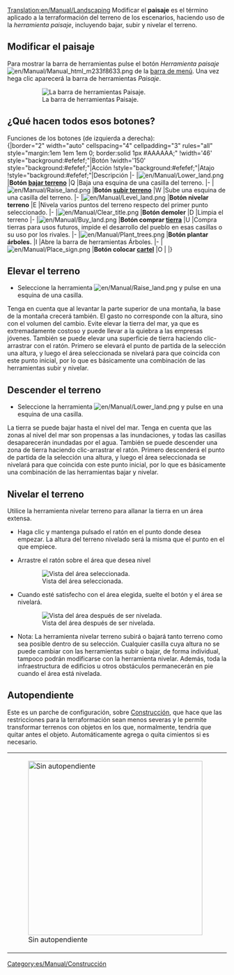 [[Translation:en/Manual/Landscaping]]
{{es/Manual/Tutorial/Tutorial}}{{es/Manual/Tabla de contenido}}
Modificar el '''paisaje''' es el término aplicado a la terraformación del terreno de los escenarios, haciendo uso de la ''herramienta paisaje'', incluyendo bajar, subir y nivelar el terreno.

==Modificar el paisaje==
Para mostrar la barra de herramientas pulse el botón ''Herramienta paisaje'' [[File:en/Manual/Manual html m233f8633.png]] de la [[es/Manual/Interfaz del juego#la-barra-de-menu|barra de menú]]. Una vez hega clic aparecerá la barra de herramientas ''Paisaje''.
:[[File:es/Manual/Landscaping toolbar.png|none|frame|La barra de herramientas Paisaje.]]

==¿Qué hacen todos esos botones?==
Funciones de los botones (de izquierda a derecha):<br>
{|border="2" width="auto" cellspacing="4" cellpadding="3" rules="all" style="margin:1em 1em 1em 0; border:solid 1px #AAAAAA;"
!width='46' style="background:#efefef;"|Botón
!width='150' style="background:#efefef;"|Acción
!style="background:#efefef;"|Atajo
!style="background:#efefef;"|Descripción
|-
|[[File:en/Manual/Lower land.png]]
|'''Botón [[es/Bajar terreno|bajar terreno]]'''
|Q
|Baja una esquina de una casilla del terreno.
|-
|[[File:en/Manual/Raise land.png]]
|'''Botón [[es/Subir terreno|subir terreno]]'''
|W
|Sube una esquina de una casilla del terreno.
|-
|[[File:en/Manual/Level land.png]]
|'''Botón nivelar terreno'''
|E
|Nivela varios puntos del terreno respecto del primer punto seleccionado.
|-
|[[File:en/Manual/Clear title.png]]
|'''Botón demoler'''
|D
|Limpia el terreno
|-
|[[File:en/Manual/Buy land.png]]
|'''Botón comprar [[es/Tierra|tierra]]'''
|U
|Compra tierras para usos futuros, impide el desarrollo del pueblo en esas casillas o su uso por los rivales.
|-
|[[File:en/Manual/Plant trees.png]]
|'''Botón plantar árboles.'''
|I
|Abre la barra de herramientas Árboles.
|-
|[[File:en/Manual/Place sign.png]]
|'''Botón colocar [[es/Cartel|cartel]]'''
|O
|
|}

==Elevar el terreno==
* Seleccione la herramienta [[File:en/Manual/Raise land.png]] y pulse en una esquina de una casilla.

Tenga en cuenta que al levantar la parte superior de una montaña, la base de la montaña crecerá también. El gasto no corresponde con la altura, sino con el volumen del cambio. Evite elevar la tierra del mar, ya que es extremadamente costoso y puede llevar a la quiebra a las empresas jóvenes.
También se puede elevar una superficie de tierra haciendo clic-arrastrar con el ratón. Primero se elevará el punto de partida de la selección una altura, y luego el área seleccionada se nivelará para que coincida con este punto inicial, por lo que es básicamente una combinación de las herramientas subir y nivelar.

==Descender el terreno==
* Seleccione la herramienta [[File:en/Manual/Lower land.png]] y pulse en una esquina de una casilla.

La tierra se puede bajar hasta el nivel del mar. Tenga en cuenta que las zonas al nivel del mar son propensas a las inundaciones, y todas las casillas desaparecerán inundadas por el agua.
También se puede descender una zona de tierra haciendo clic-arrastrar el ratón. Primero descenderá el punto de partida de la selección una altura, y luego el área seleccionada se nivelará para que coincida con este punto inicial, por lo que es básicamente una combinación de las herramientas bajar y nivelar.

==Nivelar el terreno==
Utilice la herramienta nivelar terreno para allanar la tierra en un área extensa.

* Haga clic y mantenga pulsado el ratón en el punto donde desea empezar. La altura del terreno nivelado será la misma que el punto en el que empiece.

* Arrastre el ratón sobre el área que desea nivel
:[[File:en/Manual/Level land before.png|center|frame|Vista del área seleccionada.]]

* Cuando esté satisfecho con el área elegida, suelte el botón y el área se nivelará.
:[[File:en/Manual/Level land after.png|center|frame|Vista del área después de ser nivelada.]]

* Nota: La herramienta nivelar terreno subirá o bajará tanto terreno como sea posible dentro de su selección. Cualquier casilla cuya altura no se puede cambiar con las herramientas subir o bajar, de forma individual, tampoco podrán modificarse con la herramienta nivelar. Además, toda la infraestructura de edificios u otros obstáculos permanecerán en pie cuando el área está nivelada.

==Autopendiente==
Este es un parche de configuración, sobre [[es/Construcción|Construcción]], que hace que las restricciones para la terraformación sean menos severas y le permite transformar terrenos con objetos en los que, normalmente, tendría que quitar antes el objeto. Automáticamente agrega o quita cimientos si es necesario.
{|
|[[File:es/Manual/Terraformoff.png|none|thumb|400px|Sin autopendiente]]
|[[File:en/Manual/Terraformon.png|none|thumb|400px|Con autopendiente]]
|}

{{en/0.6-feature}}
[[Category:es/Manual/Construcción]]